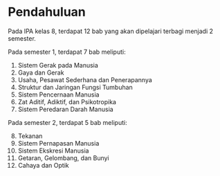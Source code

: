 # Pendahuluan

Pada IPA kelas 8, terdapat 12 bab yang akan dipelajari terbagi menjadi 2 semester.

Pada semester 1, terdapat 7 bab meliputi:

1. Sistem Gerak pada Manusia
2. Gaya dan Gerak
3. Usaha, Pesawat Sederhana dan Penerapannya
4. Struktur dan Jaringan Fungsi Tumbuhan
5. Sistem Pencernaan Manusia
6. Zat Aditif, Adiktif, dan Psikotropika
7. Sistem Peredaran Darah Manusia

Pada semester 2, terdapat 5 bab meliputi:

8. Tekanan
9. Sistem Pernapasan Manusia
10. Sistem Ekskresi Manusia
11. Getaran, Gelombang, dan Bunyi
12. Cahaya dan Optik
